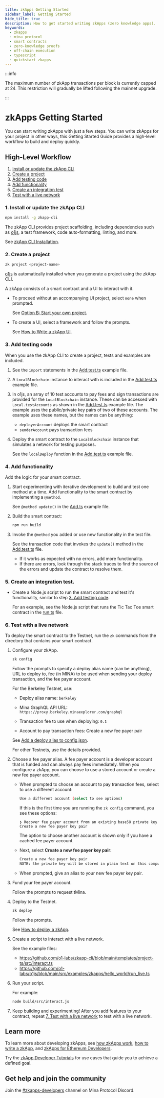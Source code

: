 ```yaml
---
title: zkApps Getting Started
sidebar_label: Getting Started
hide_title: true
description: How to get started writing zkApps (zero knowledge apps).
keywords:
  - zkapps
  - mina protocol
  - smart contracts
  - zero-knowledge proofs
  - off-chain execution
  - typescript
  - quickstart zkapps
---
```


:::info

The maximum number of zkApp transactions per block is currently capped at 24. This restriction will gradually be lifted following the mainnet upgrade.

:::

# zkApps Getting Started

You can start writing zkApps with just a few steps. You can write zkApps for your project in other ways, this Getting Started Guide provides a high-level workflow to build and deploy quickly.

## High-Level Workflow

1. [Install or update the zkApp CLI](#1-install-or-update-the-zkapp-cli)
1. [Create a project](#2-create-a-project)
1. [Add testing code](#3-add-testing-code)
1. [Add functionality](#4-add-functionality)
1. [Create an integration test](#5-create-an-integration-test)
1. [Test with a live network](#6-test-with-a-live-network)

### 1. Install or update the zkApp CLI

```sh
npm install -g zkapp-cli
```

The zkApp CLI provides project scaffolding, including dependencies such as [o1js](/zkapps/o1js), a test framework, code auto-formatting, linting, and more.

See [zkApp CLI Installation](/zkapps/install-zkapp-cli).

### 2. Create a project

```sh
zk project <project-name>
```

[o1js](/zkapps/o1js) is automatically installed when you generate a project using the zkApp CLI. 

A zkApp consists of a smart contract and a UI to interact with it. 

- To proceed without an accompanying UI project, select `none` when prompted.

    See [Option B: Start your own project](/zkapps/how-to-write-a-zkapp#option-b-start-your-own-project).

- To create a UI, select a framework and follow the prompts. 

    See [How to Write a zkApp UI](/zkapps/how-to-write-a-zkapp-ui).

### 3. Add testing code

When you use the zkApp CLI to create a project, tests and examples are included. 

1. See the `import` statements in the [Add.test.ts](https://github.com/o1-labs/zkapp-cli/blob/main/templates/project-ts/src/Add.test.ts#L1-L2) example file.

1. A `LocalBlockchain` instance to interact with is included in the [Add.test.ts](https://github.com/o1-labs/zkapp-cli/blob/main/templates/project-ts/src/Add.test.ts#L27-L28) example file.

1. In o1js, an array of 10 test accounts to pay fees and sign transactions are provided for the `LocalBlockchain` instance. These can be accessed with `Local.testAccounts` as shown in the [Add.test.ts](https://github.com/o1-labs/zkapp-cli/blob/main/templates/project-ts/src/Add.test.ts#L29-L31) example file. The example uses the public/private key pairs of two of these accounts. The example uses these names, but the names can be anything:

    - `deployerAccount` deploys the smart contract
    - `senderAccount` pays transaction fees

1. Deploy the smart contract to the `LocalBlockchain` instance that simulates a network for testing purposes.

    See the `localDeploy` function in the [Add.test.ts](https://github.com/o1-labs/zkapp-cli/blob/main/templates/project-ts/src/Add.test.ts#L38-L46) example file.

### 4. Add functionality

Add the logic for your smart contract.

1. Start experimenting with iterative development to build and test one method at a time. Add functionality to the smart contract by implementing a `@method`.

    See `@method update()` in the [Add.ts](https://github.com/o1-labs/zkapp-cli/blob/main/templates/project-ts/src/Add.ts#L20-L24) example file.

1. Build the smart contract:

    ```sh
    npm run build
    ```

1. Invoke the `@method` you added or use new functionality in the test file.

    See the transaction code that invokes the `update()` method in the [Add.test.ts](https://github.com/o1-labs/zkapp-cli/blob/main/templates/project-ts/src/Add.test.ts#L57-L66) file.

    - If it works as expected with no errors, add more functionality.
    - If there are errors, look through the stack traces to find the source of the errors and update the contract to resolve them.

### 5. Create an integration test.

- Create a Node.js script to run the smart contract and test it's functionality, similar to step [3. Add testing code](#3-add-testing-code).

    For an example, see the Node.js script that runs the Tic Tac Toe smart contract in the [run.ts](https://github.com/o1-labs/zkapp-cli/blob/main/examples/tictactoe/ts/src/run.ts) file.

### 6. Test with a live network

To deploy the smart contract to the Testnet, run the `zk` commands from the directory that contains your smart contract. 

1. Configure your zkApp.

    ```sh
    zk config
    ```

    Follow the prompts to specify a deploy alias name (can be anything), URL to deploy to, fee (in MINA) to be used when sending your deploy transaction, and the fee payer account. 

    For the Berkeley Testnet, use: <!-- or whatever the ITN is called, let's give that specific information -->
 
    - Deploy alias name: `berkeley` 
  
    - Mina GraphQL API URL: `https://proxy.berkeley.minaexplorer.com/graphql`
  
    - Transaction fee to use when deploying: `0.1`
  
    - Account to pay transaction fees: Create a new fee payer pair
    
    See [Add a deploy alias to config.json](/zkapps/how-to-deploy-a-zkapp#add-a-deploy-alias-to-configjson).

    For other Testnets, use the details provided.

1. Choose a fee payer alias. A fee payer account is a developer account that is funded and can always pay fees immediately. When you configure a zkApp, you can choose to use a stored account or create a new fee payer account.

    - When prompted to choose an account to pay transaction fees, select to use a different account:

        ```sh
        Use a different account (select to see options)
        ```

        If this is the first time you are running the `zk config` command, you see these options:

        ```text
        ❯ Recover fee payer account from an existing base58 private key
        Create a new fee payer key pair
        ```

        The option to choose another account is shown only if you have a cached fee payer account.

    - Next, select **Create a new fee payer key pair**:  

        ```sh
        Create a new fee payer key pair
        NOTE: the private key will be stored in plain text on this computer.
        ```

    - When prompted, give an alias to your new fee payer key pair. 

1. Fund your fee payer account.

    Follow the prompts to request tMina. 

1. Deploy to the Testnet. 

    ```sh
    zk deploy
    ```

    Follow the prompts. 
    
    See [How to deploy a zkApp](/zkapps/how-to-deploy-a-zkapp).

1. Create a script to interact with a live network.

    See the example files:
    - https://github.com/o1-labs/zkapp-cli/blob/main/templates/project-ts/src/interact.ts
    - https://github.com/o1-labs/o1js/blob/main/src/examples/zkapps/hello_world/run_live.ts

1. Run your script.

    For example:

    ```sh
    node build/src/interact.js
    ```

1. Keep building and experimenting! After you add features to your contract, repeat [7. Test with a live network](#6-test-with-a-live-network) to test with a live network.

## Learn more

To learn more about developing zkApps, see [how zkApps work](/zkapps/how-zkapps-work), [how to write a zkApp](/zkapps/how-to-write-a-zkapp), and [zkApps for Ethereum Developers](/zkapps/zkapps-for-ethereum-developers).

Try the [zkApp Developer Tutorials](/zkapps/tutorials) for use cases that guide you to achieve a defined goal.

## Get help and join the community

Join the [#zkapps-developers](https://discord.com/channels/484437221055922177/915745847692636181) channel on Mina Protocol Discord. 
